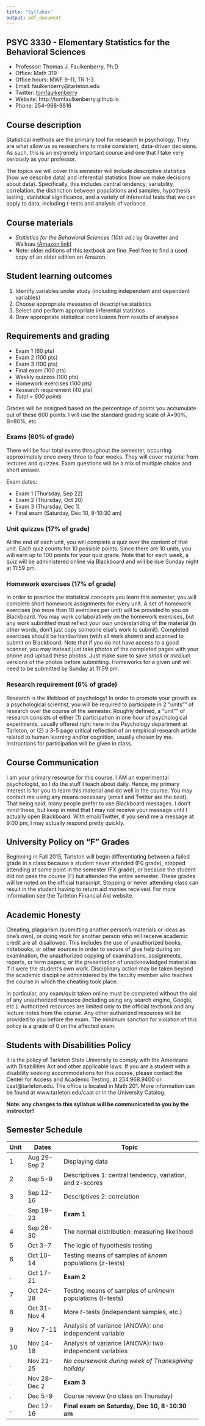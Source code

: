 ```yaml
---
title: "Syllabus"
output: pdf_document
---
```


## PSYC 3330 - Elementary Statistics for the Behavioral Sciences

- Professor: Thomas J. Faulkenberry, Ph.D
- Office: Math 319
- Office hours: MWF 9-11, TR 1-3
- Email: faulkenberry@tarleton.edu
- Twitter: [tomfaulkenberry](http://twitter.com/tomfaulkenberry)
- Website: http://tomfaulkenberry.github.io
- Phone: 254-968-9816

## Course description

Statistical methods are the primary tool for research in psychology.  They are what allow us as researchers to make consistent, data-driven decisions.  As such, this is an extremely important course and one that I take very seriously as your professor.

The topics we will cover this semester will include descriptive statistics (how we describe data) and inferential statistics (how we make decisions about data).  Specifically, this includes central tendency, variability, correlation, the distinction between populations and samples, hypothesis testing, statistical significance, and a variety of inferential tests that we can apply to data, including t-tests and analysis of variance.

## Course materials

- *Statistics for the Behavioral Sciences (10th ed.)* by Gravetter and Wallnau [(Amazon link)](http://www.amazon.com/Statistics-Behavioral-Sciences-MindTap-Psychology/dp/1305504917/)
- Note:  older editions of this textbook are fine.  Feel free to find a used copy of an older edition on Amazon.


## Student learning outcomes

1. Identify variables under study (including independent and dependent variables)
2. Choose appropriate measures of descriptive statistics
3. Select and perform appropriate inferential statistics
4. Draw appropriate statistical conclusions from results of analyses

## Requirements and grading

- Exam 1 (60 pts)
- Exam 2 (100 pts)
- Exam 3 (100 pts)
- Final exam (100 pts)
- Weekly quizzes (100 pts)
- Homework exercises (100 pts)
- Research requirement (40 pts)
- *Total = 600 points*

Grades will be assigned based on the percentage of points you accumulate out of these 600 points.  I will use the standard grading scale of A=90%, B=80%, etc.

### Exams (60% of grade)

There will be four total exams throughout the semester, occurring approximately once every three to four weeks.  They will cover material from lectures and quizzes.  Exam questions will be a mix of multiple choice and short answer.  

Exam dates:

- Exam 1 (Thursday, Sep 22)
- Exam 2 (Thursday, Oct 20)
- Exam 3 (Thursday, Dec 1)
- Final exam (Saturday, Dec 10, 8-10:30 am)

### Unit quizzes (17% of grade)

At the end of each unit, you will complete a quiz over the content of that unit. Each quiz counts for 10 possible points.  Since there are 10 units, you will earn up to 100 points for your quiz grade.  Note that for each week, a quiz will be administered online via Blackboard and will be due Sunday night at 11:59 pm.

### Homework exercises (17% of grade)

In order to practice the statistical concepts you learn this semester, you will complete short homework assignments for every unit.  A set of homework exercises (no more than 10 exercises per unit) will be provided to you on Blackboard.  You may work collaboratively on the homework exercises, but any work submitted must reflect your own understanding of the material (in other words, don't just copy someone else's work to submit).  Completed exercises should be handwritten (with all work shown) and scanned to submit on Blackboard.  Note that if you do not have access to a good scanner, you may instead just take photos of the completed pages with your phone and upload these photos.  Just make sure to save *small* or *medium* versions of the photos before submitting.  Homeworks for a given unit will need to be submitted by Sunday at 11:59 pm.

### Research requirement (6% of grade)

Research is the lifeblood of psychology!  In order to promote your growth as a psychological scientist, you will be required to participate in 2 "units"" of research over the course of the semester.  Roughly defined, a "unit"" of research consists of either (1) participation in one hour of psychological experiments, usually offered right here in the Psychology department at Tarleton, or (2) a 3-5 page critical reflection of an empirical research article related to human learning and/or cognition, usually chosen by me.  Instructions for participation will be given in class.


## Course Communication

I am your primary resource for this course. I AM an experimental psychologist, so I do the stuff I teach about daily. Hence, my primary interest is for you to learn this material and do well in the course. You may contact me using any means necessary (email and Twitter are the best). That being said, many people prefer to use Blackboard messages. I don’t mind these, but keep in mind that I may not receive your message until I actually open Blackboard. With email/Twitter, if you send me a message at 9:00 pm, I may actually respond pretty quickly. 

## University Policy on "F" Grades

Beginning in Fall 2015, Tarleton will begin differentiating between a failed grade in a class because a student never attended (F0 grade), stopped attending at some point in the semester (FX grade), or because the student did not pass the course (F) but attended the entire semester. These grades will be noted on the official transcript. Stopping or never attending class can result in the student having to return aid monies received.  For more information see the Tarleton Financial Aid website.

## Academic Honesty

Cheating, plagiarism (submitting another person’s materials or ideas as one’s own), or doing work for another person who will receive academic credit are all disallowed. This includes the use of unauthorized books, notebooks, or other sources in order to secure of give help during an examination, the unauthorized copying of examinations, assignments, reports, or term papers, or the presentation of unacknowledged material as if it were the student’s own work. Disciplinary action may be taken beyond the academic discipline administered by the faculty member who teaches the course in which the cheating took place.

In particular, any exam/quiz taken online must be completed without the aid of any unauthorized resource (including using any search engine, Google, etc.).  Authorized resources are limited only to the official textbook and any lecture notes from the course.  Any other authorized resources will be provided to you before the exam.  The minimum sanction for violation of this policy is a grade of 0 on the affected exam.

## Students with Disabilities Policy

It is the policy of Tarleton State University to comply with the Americans with Disabilities Act and other applicable laws. If you are a student with a disability seeking accommodations for this course, please contact the Center for Access and Academic Testing, at 254.968.9400 or caat@tarleton.edu. The office is located in Math 201. More information can be found at www.tarleton.edu/caat or in the University Catalog.

**Note:  any changes to this syllabus will be communicated to you by the instructor!**
 
## Semester Schedule

Unit | Dates         | Topic
---- | ------------- | -------------------------------------------------
1 | Aug 29-Sep 2 | Displaying data
2 | Sep 5-9 | Descriptives 1: central tendency, variation, and z-scores
3 | Sep 12-16 | Descriptives 2: correlation
. | Sep 19-23 | **Exam 1**
4 | Sep 26-30 | The normal distribution: measuring likelihood
5 | Oct 3-7 | The logic of hypothesis testing
6 | Oct 10-14 | Testing means of samples of *known* populations ($z$-tests)
. | Oct 17-21 | **Exam 2**
7 | Oct 24-28 | Testing means of samples of *unknown* populations ($t$-tests)
8 | Oct 31-Nov 4 | More $t$-tests (independent samples, etc.)
9 | Nov 7-11 | Analysis of variance (ANOVA): one independent variable
10 | Nov 14-18 | Analysis of variance (ANOVA): two independent variables
. | Nov 21-25 | *No coursework during week of Thanksgiving holiday*
. | Nov 28-Dec 2 | **Exam 3** 
. | Dec 5-9 | Course review (no class on Thursday)
. | Dec 12-16 | **Final exam on Saturday, Dec 10, 8-10:30 am**

